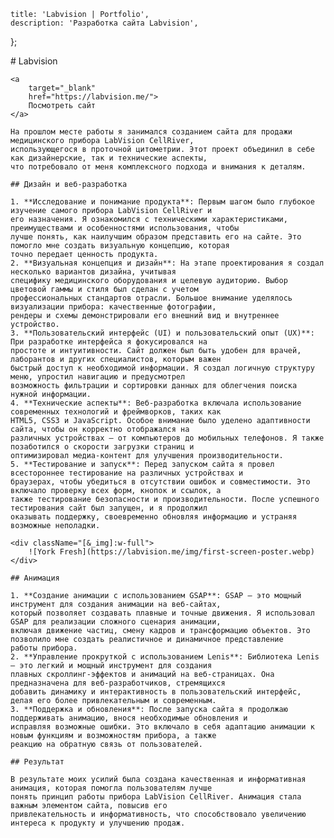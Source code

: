 
    title: 'Labvision | Portfolio',
    description: 'Разработка сайта Labvision',
};

<MdxLayout>
    # Labvision

    <a
        target="_blank"
        href="https://labvision.me/">
        Посмотреть сайт
    </a>

    На прошлом месте работы я занимался созданием сайта для продажи медицинского прибора LabVision CellRiver,
    использующегося в проточной цитометрии. Этот проект объединил в себе как дизайнерские, так и технические аспекты,
    что потребовало от меня комплексного подхода и внимания к деталям.

    ## Дизайн и веб-разработка

    1. **Исследование и понимание продукта**: Первым шагом было глубокое изучение самого прибора LabVision CellRiver и
    его назначения. Я ознакомился с техническими характеристиками, преимуществами и особенностями использования, чтобы
    лучше понять, как наилучшим образом представить его на сайте. Это помогло мне создать визуальную концепцию, которая
    точно передает ценность продукта.
    2. **Визуальная концепция и дизайн**: На этапе проектирования я создал несколько вариантов дизайна, учитывая
    специфику медицинского оборудования и целевую аудиторию. Выбор цветовой гаммы и стиля был сделан с учетом
    профессиональных стандартов отрасли. Большое внимание уделялось визуализации прибора: качественные фотографии,
    рендеры и схемы демонстрировали его внешний вид и внутреннее устройство.
    3. **Пользовательский интерфейс (UI) и пользовательский опыт (UX)**: При разработке интерфейса я фокусировался на
    простоте и интуитивности. Сайт должен был быть удобен для врачей, лаборантов и других специалистов, которым важен
    быстрый доступ к необходимой информации. Я создал логичную структуру меню, упростил навигацию и предусмотрел
    возможность фильтрации и сортировки данных для облегчения поиска нужной информации.
    4. **Технические аспекты**: Веб-разработка включала использование современных технологий и фреймворков, таких как
    HTML5, CSS3 и JavaScript. Особое внимание было уделено адаптивности сайта, чтобы он корректно отображался на
    различных устройствах — от компьютеров до мобильных телефонов. Я также позаботился о скорости загрузки страниц и
    оптимизировал медиа-контент для улучшения производительности.
    5. **Тестирование и запуск**: Перед запуском сайта я провел всестороннее тестирование на различных устройствах и
    браузерах, чтобы убедиться в отсутствии ошибок и совместимости. Это включало проверку всех форм, кнопок и ссылок, а
    также тестирование безопасности и производительности. После успешного тестирования сайт был запущен, и я продолжил
    оказывать поддержку, своевременно обновляя информацию и устраняя возможные неполадки.

    <div className="[&_img]:w-full">
        ![York Fresh](https://labvision.me/img/first-screen-poster.webp)
    </div>

    ## Анимация

    1. **Создание анимации с использованием GSAP**: GSAP — это мощный инструмент для создания анимации на веб-сайтах,
    который позволяет создавать плавные и точные движения. Я использовал GSAP для реализации сложного сценария анимации,
    включая движение частиц, смену кадров и трансформацию объектов. Это позволило мне создать реалистичное и динамичное представление
    работы прибора.
    2. **Управление прокруткой с использованием Lenis**: Библиотека Lenis — это легкий и мощный инструмент для создания
    плавных скроллинг-эффектов и анимаций на веб-страницах. Она предназначена для веб-разработчиков, стремящихся
    добавить динамику и интерактивность в пользовательский интерфейс, делая его более привлекательным и современным.
    3. **Поддержка и обновления**: После запуска сайта я продолжаю поддерживать анимацию, внося необходимые обновления и
    исправляя возможные ошибки. Это включало в себя адаптацию анимации к новым функциям и возможностям прибора, а также
    реакцию на обратную связь от пользователей.

    ## Результат

    В результате моих усилий была создана качественная и информативная анимация, которая помогла пользователям лучше
    понять принцип работы прибора LabVision CellRiver. Анимация стала важным элементом сайта, повысив его
    привлекательность и информативность, что способствовало увеличению интереса к продукту и улучшению продаж.

</MdxLayout>